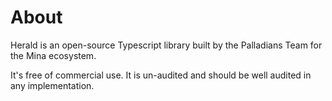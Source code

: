# About

Herald is an open-source Typescript library built by the Palladians Team for the Mina ecosystem.


It's free of commercial use. It is un-audited and should be well audited in any implementation.
